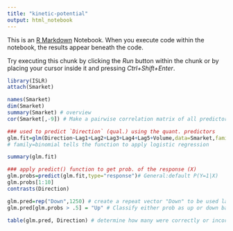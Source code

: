 ```yaml
---
title: "kinetic-potential"
output: html_notebook
---
```


This is an [R Markdown](http://rmarkdown.rstudio.com) Notebook. When you execute code within the notebook, the results appear beneath the code. 

Try executing this chunk by clicking the *Run* button within the chunk or by placing your cursor inside it and pressing *Ctrl+Shift+Enter*. 

```r
library(ISLR)
attach(Smarket)
```

```r
names(Smarket)
dim(Smarket)
summary(Smarket) # overview
cor(Smarket[,-9]) # Make a pairwise correlation matrix of all predictors in the data
```

```r
### used to predict `Direction` (qual.) using the quant. predictors
glm.fit=glm(Direction~Lag1+Lag2+Lag3+Lag4+Lag5+Volume,data=Smarket,family=binomial) # `glm` is generalize linear models
# family=binomial tells the function to apply logistic regression

summary(glm.fit)
```

```r
### apply predict() function to get prob. of the response (X)
glm.probs=predict(glm.fit,type="response")# General:default P(Y=1|X)
glm.probs[1:10]
contrasts(Direction)

glm.pred=rep("Down",1250) # create a repeat vector "Down" to be used later
glm.pred[glm.probs > .5] = "Up" # Classify either prob as up or down based on threshold
```

```r
table(glm.pred, Direction) # determine how many were correctly or incorrectly classified
```

